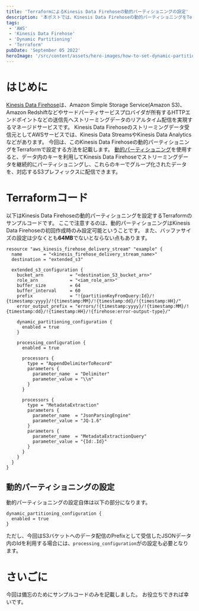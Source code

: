 ```yaml
---
title: 'TerraformによるKinesis Data Firehoseの動的パーティショニングの設定'
description: '本ポストでは、Kinesis Data Firehoseの動的パーティショニングをTerraformで設定する方法を記載します。また、動的パーティショニングの設定に関わる機能なのでも合わせてお伝えします。'
tags:
 - 'AWS'
 - 'Kinesis Data Firehose'
 - 'Dynamic Partitioning'
 - 'Terraform'
pubDate: 'September 05 2022'
heroImage: '/src/content/assets/hero-images/how-to-set-dynamic-partitioning-on-firehose-by-terraform.png'
---
```


# はじめに
[Kinesis Data Firehose](https://docs.aws.amazon.com/ja_jp/firehose/latest/dev/what-is-this-service.html)は、Amazon Simple Storage Service(Amazon S3)、Amazon Redshiftなどやサードパーティサービスプロバイダが所有するHTTPエンドポイントなどの送信先へストリーミングデータのリアルタイム配信を実現するマネージドサービスです。
Kinesis Data Firehoseのストリーミングデータ受信元としてAWSサービスでは、Kinesis Data StreamsやKinesis Data Analyticsなどがあります。
今回は、このKinesis Data Firehoseの動的パーティショニングをTerraformで設定する方法を記載します。
[動的パーティショニング](https://docs.aws.amazon.com/ja_jp/firehose/latest/dev/dynamic-partitioning.html)を使用すると、データ内のキーを利用してKinesis Data Firehoseでストリーミングデータを継続的にパーティショニングし、これらのキーでグループ化されたデータを、対応するS3プレフィックスに配信できます。

# Terraformコード
以下はKinesis Data Firehoseの動的パーティショニングを設定するTerraformのサンプルコードです。
ここで注意するのは、動的パーティショニングはKinesis Data Firehoseの初回作成時のみ設定可能ということです。
また、バッファサイズの設定は少なくとも**64MB**でないとならない点もあります。

```hcl
resource "aws_kinesis_firehose_delivery_stream" "example" {
  name        = "<kinesis_firehose_delivery_stream_name>"
  destination = "extended_s3"

  extended_s3_configuration {
    bucket_arn          = "<destination_S3_bucket_arn>"
    role_arn            = "<iam_role_arn>"
    buffer_size         = 64
    buffer_interval     = 60
    prefix              = "!{partitionKeyFromQuery:Id}/!{timestamp:yyyy}/!{timestamp:MM}/!{timestamp:dd}/!{timestamp:HH}/"
    error_output_prefix = "errors/!{timestamp:yyyy}/!{timestamp:MM}/!{timestamp:dd}/!{timestamp:HH}/!{firehose:error-output-type}/"

    dynamic_partitioning_configuration {
      enabled = true
    }

    processing_configuration {
      enabled = true

      processors {
        type = "AppendDelimiterToRecord"
        parameters {
          parameter_name  = "Delimiter"
          parameter_value = "\\n"
        }
      }

      processors {
        type = "MetadataExtraction"
        parameters {
          parameter_name  = "JsonParsingEngine"
          parameter_value = "JQ-1.6"
        }
        parameters {
          parameter_name  = "MetadataExtractionQuery"
          parameter_value = "{Id:.Id}"
        }
      }
    }
  }
}
```

## 動的パーティショニングの設定
動的パーティショニングの設定自体は以下の部分になります。

```hcl
dynamic_partitioning_configuration {
  enabled = true
}
```

ただし、今回はS3バケットへのデータ配信のPrefixとして受信したJSONデータ内のIdを利用する場合には、`processing_configuration`がの設定も必要となります。

# さいごに
今回は備忘のためにサンプルコードのみを記載しました。
お役立ちできれば幸いです。
